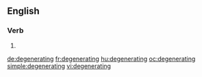 ==English==

===Verb===
{{head|en|present participle}}

# {{present participle of|degenerate|lang=en}}

[[de:degenerating]]
[[fr:degenerating]]
[[hu:degenerating]]
[[oc:degenerating]]
[[simple:degenerating]]
[[vi:degenerating]]
